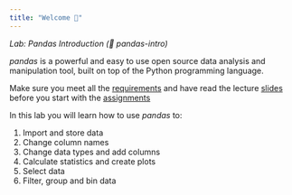 ```yaml
---
title: "Welcome 👋"
---
```


*Lab: Pandas Introduction (📁 pandas-intro)*

*pandas* is a powerful and easy to use open source data analysis and manipulation tool, built on top of the Python programming language.

::: {.callout-important}
Make sure you meet all the [requirements](/requirements.qmd) and have read the lecture [slides](/slide.qmd) before you start with the [assignments](/assignments.qmd) 
:::

In this lab you will learn how to use *pandas* to:

1. Import and store data
2. Change column names
3. Change data types and add columns
4. Calculate statistics and create plots
5. Select data
6. Filter, group and bin data